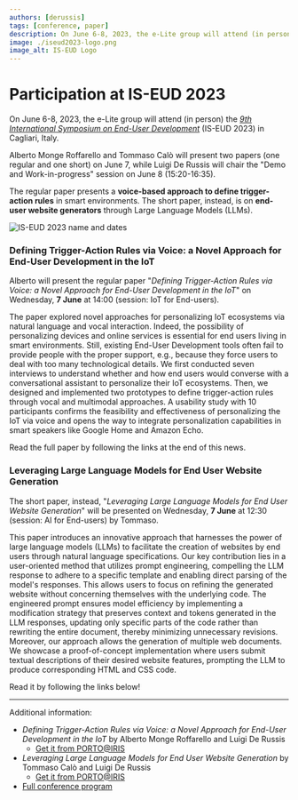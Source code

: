 ```yaml
---
authors: [derussis]
tags: [conference, paper]
description: On June 6-8, 2023, the e-Lite group will attend (in person) the 9th International Symposium on End-User Development (IS-EUD 2023) in Cagliari, Italy. Alberto and Tommaso will present one paper each, while Luigi will chair the Demo and Work-in-Progress session.
image: ./iseud2023-logo.png
image_alt: IS-EUD Logo
---
```


# Participation at IS-EUD 2023

On June 6-8, 2023, the e-Lite group will attend (in person) the [_9th International Symposium on End-User Development_](https://cg3hci.dmi.unica.it/iseud2023/) (IS-EUD 2023) in Cagliari, Italy. 

Alberto Monge Roffarello and Tommaso Calò will present two papers (one regular and one short) on June 7, while Luigi De Russis will chair the "Demo and Work-in-progress" session on June 8 (15:20-16:35).

The regular paper presents a **voice-based approach to define trigger-action rules** in smart environments. The short paper, instead, is on **end-user website generators** through Large Language Models (LLMs). 

<p className="text--center"><img src={iseud2023} alt="IS-EUD 2023 name and dates"></img></p>

<!-- truncate -->

### Defining Trigger-Action Rules via Voice: a Novel Approach for End-User Development in the IoT
Alberto will present the regular paper "_Defining Trigger-Action Rules via Voice: a Novel Approach for End-User Development in the IoT_" on Wednesday, **7 June** at 14:00 (session: IoT for End-users).

The paper explored novel approaches for personalizing IoT ecosystems via natural language and vocal interaction. Indeed, the possibility of personalizing devices and online services is essential for end users living in smart environments. Still, existing End-User Development tools often fail to provide people with the proper support, e.g., because they force users to deal with too many technological details. We first conducted seven interviews to understand whether and how end users would converse with a conversational assistant to personalize their IoT ecosystems. Then, we designed and implemented two prototypes to define trigger-action rules through vocal and multimodal approaches. A usability study with 10 participants confirms the feasibility and effectiveness of personalizing the IoT via voice and opens the way to integrate personalization capabilities in smart speakers like Google Home and Amazon Echo.

Read the full paper by following the links at the end of this news.


### Leveraging Large Language Models for End User Website Generation
The short paper, instead, "_Leveraging Large Language Models for End User Website Generation_" will be presented on Wednesday, **7 June** at 12:30 (session: AI for End-users) by Tommaso.

This paper introduces an innovative approach that harnesses the power of large language models (LLMs) to facilitate the creation of websites by end users through natural language specifications. Our key contribution lies in a user-oriented method that utilizes prompt engineering, compelling the LLM response to adhere to a specific template and enabling direct parsing of the model's responses. This allows users to focus on refining the generated website without concerning themselves with the underlying code. The engineered prompt ensures model efficiency by implementing a modification strategy that preserves context and tokens generated in the LLM responses, updating only specific parts of the code rather than rewriting the entire document, thereby minimizing unnecessary revisions. Moreover, our approach allows the generation of multiple web documents. We showcase a proof-of-concept implementation where users submit textual descriptions of their desired website features, prompting the LLM to produce corresponding HTML and CSS code.

Read it by following the links below!

---

Additional information:

* _Defining Trigger-Action Rules via Voice: a Novel Approach for End-User Development in the IoT_ by Alberto Monge Roffarello and Luigi De Russis
  * [Get it from PORTO@IRIS](https://hdl.handle.net/11583/2977871)
* _Leveraging Large Language Models for End User Website Generation_ by Tommaso Calò and Luigi De Russis
  * [Get it from PORTO@IRIS](https://hdl.handle.net/11583/2978033)
* [Full conference program](https://cg3hci.dmi.unica.it/iseud2023/schedule.html)
